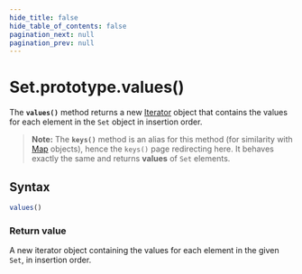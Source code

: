 ```yaml
---
hide_title: false
hide_table_of_contents: false
pagination_next: null
pagination_prev: null
---
```

# Set.prototype.values()

The **`values()`** method returns a new [Iterator](https://developer.mozilla.org/docs/Web/JavaScript/Guide/Iterators_and_Generators) object that
contains the values for each element in the `Set` object in insertion order.

> **Note:** The **`keys()`** method is an alias
> for this method (for similarity with [Map](../../Map/Map.mdx) objects), hence the
> `keys()` page redirecting here. It behaves exactly the same and returns
> **values** of `Set` elements.

## Syntax

```js
values()
```

### Return value

A new iterator object containing the values for each element in the given
`Set`, in insertion order.
